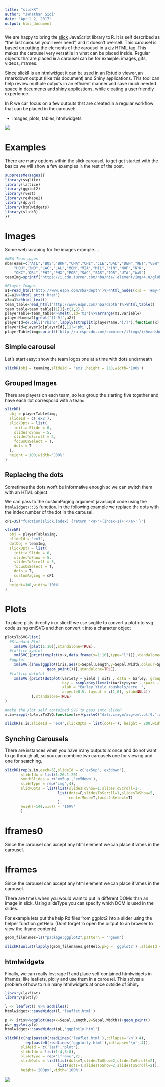 ```yaml
---
title: "slickR"
author: "Jonathan Sidi"
date: "April 2, 2017"
output: html_document
---
```


We are happy to bring the [slick](http://kenwheeler.github.io/slick/) JavaScript library to R. It is self described as "the last carousel you'll ever need", and it doesn't oversell. This carousel is based on putting the elements of the carousel in a [div](https://www.w3schools.com/tags/tag_div.asp) HTML tag. This makes the carousel very versatile in what can be placed inside. Regular objects that are placed in a carousel can be for example: images, gifs, videos, iframes. 

Since slickR is an htmlwidget it can be used in an Rstudio viewer, an rmarkdown output (like this document) and Shiny applications. This tool can help review multiple outputs in an efficient manner and save much needed space in documents and shiny applications, while creating a user friendly experience.

In R we can focus on a few outputs that are created in a regular workflow that can be placed in the carousel: 

  - images, plots, tables, htmlwidgets


![](https://raw.githubusercontent.com/yonicd/slickR/master/Miscellaneous/Multimedia/gif/slickRnestingWidgets.gif)

# Examples

There are many options within the slick carousel, to get get started with the basics we will show a few examples in the rest of the post.

```r
suppressMessages({
library(svglite)
library(lattice)
library(ggplot2)
library(rvest) 
library(reshape2)
library(dplyr)
library(htmlwidgets)
library(slickR)
})
```

# Images

Some web scraping for the images example....
```r
#NBA Team Logos
nbaTeams=c("ATL","BOS","BKN","CHA","CHI","CLE","DAL","DEN","DET","GSW",
    "HOU","IND","LAC","LAL","MEM","MIA","MIL","MIN","NOP","NYK",
    "OKC","ORL","PHI","PHX","POR","SAC","SAS","TOR","UTA","WAS")
teamImg=sprintf("https://i.cdn.turner.com/nba/nba/.element/img/4.0/global/logos/512x512/bg.white/svg/%s.svg",nbaTeams)

#Player Images
a1=read_html('http://www.espn.com/nba/depth')%>%html_nodes(css = '#my-teams-table a')
a2=a1%>%html_attr('href')
a3=a1%>%html_text()
team_table=read_html('http://www.espn.com/nba/depth')%>%html_table()
team_table=team_table[[1]][-c(1,2),]
playerTable=team_table%>%melt(,id='X1')%>%arrange(X1,variable)
playerName=a2[grepl('[0-9]',a2)]
playerId=do.call('rbind',lapply(strsplit(playerName,'[/]'),function(x) x[c(8,9)]))
playerId=playerId[playerId[,1]!='phi',]
playerTable$img=sprintf('http://a.espncdn.com/combiner/i?img=/i/headshots/nba/players/full/%s.png&w=350&h=254',playerId[,1])
```

## Simple carousel
Let's start easy: show the team logos one at a time with dots underneath
```r
slickR(obj = teamImg,slideId = 'ex1',height = 100,width='100%')
```

## Grouped Images

There are players on each team, so lets group the starting five together and have each dot correspond with a team:

```r
slickR(
  obj = playerTable$img,
  slideId = c('ex2'),
  slickOpts = list(
    initialSlide = 0,
    slidesToShow = 5,
    slidesToScroll = 5,
    focusOnSelect = T,
    dots = T
  ),
  height = 100,width='100%'
)
```


## Replacing the dots

Sometimes the dots won't be informative enough so we can switch them with an HTML object

We can pass to the customPaging argument javascript code using the `htmlwidgets::JS` function. In the following example we replace the dots with the index number of the dot in the carousel. 

```r

cP1=JS("function(slick,index) {return '<a>'+(index+1)+'</a>';}")

slickR(
  obj = playerTable$img,
  slideId = 'ex3',
  dotObj = teamImg,
  slickOpts = list(
    initialSlide = 0,
    slidesToShow = 5,
    slidesToScroll = 5,
    focusOnSelect = T,
    dots = T,
    customPaging = cP1
  ),
  height=100,width='100%'
)
```

# Plots

To place plots directly into slickR we use svglite to convert a plot into svg code using xmlSVG and then convert it into a character object

```r
plotsToSVG=list(
  #Standard Plot
    xmlSVG({plot(1:10)},standalone=TRUE),
  #lattice xyplot
    xmlSVG({print(xyplot(x~x,data.frame(x=1:10),type="l"))},standalone=TRUE),
  #ggplot
    xmlSVG({show(ggplot(iris,aes(x=Sepal.Length,y=Sepal.Width,colour=Species))+
                   geom_point())},standalone=TRUE), 
  #lattice dotplot
    xmlSVG({print(dotplot(variety ~ yield | site , data = barley, groups = year,
                          key = simpleKey(levels(barley$year), space = "right"),
                          xlab = "Barley Yield (bushels/acre) ",
                          aspect=0.5, layout = c(1,6), ylab=NULL))
            },standalone=TRUE) 
)

#make the plot self contained SVG to pass into slickR 
s.in=sapply(plotsToSVG,function(sv){paste0("data:image/svg+xml;utf8,",as.character(sv))})
```  

```r
slickR(s.in,slideId = 'ex4',slickOpts = list(dots=T), height = 200,width = '100%')
```

## Synching Carousels

There are instances when you have many outputs at once and do not want to go through all, so you can combine two carousels one for viewing and one for searching.

```r
slickR(rep(s.in,each=5),slideId = c('ex5up','ex5down'),
       slideIdx = list(1:20,1:20),
       synchSlides = c('ex5up','ex5down'),
       slideType = rep('img',4),
       slickOpts = list(list(slidesToShow=1,slidesToScroll=1),
                        list(dots=F,slidesToScroll=1,slidesToShow=5,
                             centerMode=T,focusOnSelect=T)
                        ),
       height=100,width = '100%'
       )
```


# Iframes0

Since the carousel can accept any html element we can place iframes in the carousel.

# Iframes

Since the carousel can accept any html element we can place iframes in the carousel.

There are times when you would want to put in different DOMs than an image in slick. Using slideType you can specify which DOM is used in the slides. 

For example lets put the help Rd files from ggplot2 into a slider using the helper function getHelp. (Dont forget to open the output to an browser to view the iframe contents).

```r
geom_filenames=ls("package:ggplot2",pattern = '^geom')

slickR(unlist(lapply(geom_filenames,getHelp,pkg = 'ggplot2')),slideId = 'ex6',slideType = 'iframe',height = '400px',width='100%',slickOpts = list(dots=T,slidesToShow=2,slidesToScroll=2))
```


## htmlwidgets

Finally, we can really leverage R and place self contained htmlwidgets in iframes, like leaflets, plotly and use them in a carousel. This solves a problem of how to run many htmlwidgets at once outside of Shiny.

```r
library(leaflet)
library(plotly)

l <- leaflet() %>% addTiles()
htmlwidgets::saveWidget(l,'leaflet.html')

p <- iris%>%ggplot(aes(x=Sepal.Length,y=Sepal.Width))+geom_point()
pL= ggplotly(p)
htmlwidgets::saveWidget(pL,'ggplotly.html')

slickR(c(rep(paste0(readLines('leaflet.html'),collapse='\n'),4),
         rep(paste0(readLines('ggplotly.html'),collapse='\n'),4)),
       slideId = c('leaf','plot'),
       slideIdx = list(1:4,5:8),
       slideType = rep('iframe',2),
       slickOpts = list(list(dots=T,slidesToShow=2,slidesToScroll=2),
                        list(dots=T,slidesToShow=2,slidesToScroll=2)),
       height='200px',width='100%')
```

![](https://raw.githubusercontent.com/yonicd/slickR/master/Miscellaneous/Multimedia/gif/slickRnestingWidgets.gif)